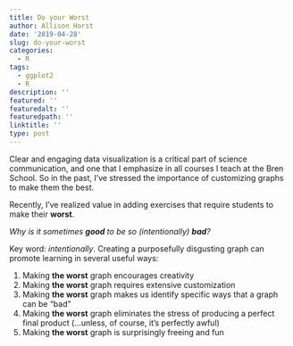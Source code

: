 ```yaml
---
title: Do your Worst
author: Allison Horst
date: '2019-04-28'
slug: do-your-worst
categories:
  - R
tags:
  - ggplot2
  - R
description: ''
featured: ''
featuredalt: ''
featuredpath: ''
linktitle: ''
type: post
---
```


Clear and engaging data visualization is a critical part of science communication, and one that I emphasize in all courses I teach at the Bren School. So in the past, I've stressed the importance of customizing graphs to make them the best. 

Recently, I've realized value in adding exercises that require students to make their **worst**.

*Why is it sometimes __good__ to be so (intentionally) __bad__?*

Key word: *intentionally*. Creating a purposefully disgusting graph can promote learning in several useful ways: 

1. Making **the worst** graph encourages creativity
2. Making **the worst** graph requires extensive customization 
3. Making **the worst** graph makes us identify specific ways that a graph can be "bad"
4. Making **the worst** graph eliminates the stress of producing a perfect final product (...unless, of course, it's perfectly awful)
5. Making **the worst** graph is surprisingly freeing and fun




